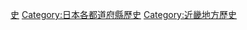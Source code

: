 {{Catnav|頁面分類|各種主題的頁面分類|按國家分類|各國行政區劃|日本行政區劃|日本都道府縣}}
{{catmore}}
{{日本行政區劃分類導航|歷史}}
{{Commons category|History of Hyogo prefecture}}

{{DEFAULTSORT:Hyogo}}
[[Category:兵庫縣|史]]
[[Category:日本各都道府縣歷史|Category:日本各都道府縣歷史]]
[[Category:近畿地方歷史|Category:近畿地方歷史]]